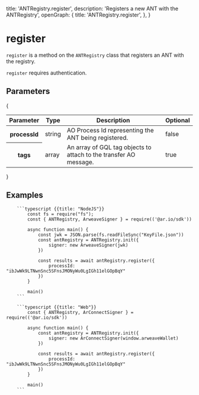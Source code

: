 
  title: 'ANTRegistry.register',
  description: 'Registers a new ANT with the ANTRegistry',
  openGraph: {
    title: 'ANTRegistry.register',
  },
}

<HeroPattern />

# register

`register` is a method on the `ANTRegistry` class that registers an ANT with the registry.

`register` requires authentication.

## Parameters

{

<div style={{ textAlign: 'center' }}>
  <table className="inline-table">
    <thead>
      <tr>
        <th>Parameter</th>
        <th>Type</th>
        <th>Description</th>
        <th>Optional</th>
      </tr>
    </thead>
    <tbody>
      <tr>
        <th>processId</th>
        <td>string</td>
        <td>AO Process Id representing the ANT being registered.</td>
        <td>false</td>
      </tr>
      <tr>
        <th>tags</th>
        <td>array</td>
        <td>
          An array of GQL tag objects to attach to the transfer AO message.
        </td>
        <td>true</td>
      </tr>
    </tbody>
  </table>
</div>
}

## Examples

<CodeGroup title="register">

        ```typescript {{title: "NodeJS"}}
            const fs = require("fs");
            const { ANTRegistry, ArweaveSigner } = require(('@ar.io/sdk'))

            async function main() {
                const jwk = JSON.parse(fs.readFileSync("KeyFile.json"))
                const antRegistry = ANTRegistry.init({
                    signer: new ArweaveSigner(jwk)
                })

                const results = await antRegistry.register({
                    processId: "ibJwWk9LTNwnSnc5SFnsJMONyWu0LgIGh11elGOpBqY"
                })
            }

            main()
        ```

        ```typescript {{title: "Web"}}
            const { ANTRegistry, ArConnectSigner } = require(('@ar.io/sdk'))

            async function main() {
                const antRegistry = ANTRegistry.init({
                    signer: new ArConnectSigner(window.arweaveWallet)
                })

                const results = await antRegistry.register({
                    processId: "ibJwWk9LTNwnSnc5SFnsJMONyWu0LgIGh11elGOpBqY"
                })
            }

            main()
        ```

</CodeGroup>
